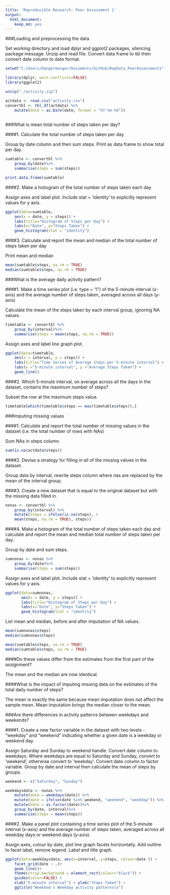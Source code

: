 ```yaml
---
title: 'Reproducible Research: Peer Assessment 1'
output:
  html_document:
    keep_md: yes
---
```


###Loading and preprocessing the data

Set working directory and load dplyr and ggplot2 packages, silencing package message. Unzip and read file. Convert data frame to tbl then convert date column to date format.  

```r
setwd("C:/Users/Dangermonger/Documents/GitHub/RepData_PeerAssessment1")

library(dplyr, warn.conflicts=FALSE) 
library(ggplot2)

unzip("./activity.zip") 

actdata <- read.csv("activity.csv")
convertbl <- tbl_df(actdata) %>%
    mutate(date = as.Date(date, format = "%Y-%m-%d")) 
    
```

###What is mean total number of steps taken per day?

####1. Calculate the total number of steps taken per day

Group by date column and then sum steps. Print as data frame to show total per day.

```r
sumtable <- convertbl %>% 
    group_by(date)%>% 
    summarise(steps = sum(steps))

print.data.frame(sumtable)
```
####2. Make a histogram of the total number of steps taken each day

Assign axes and label plot. Include stat = 'identity' to explicitly represent values for y axis.

```r
ggplot(data=sumtable, 
    aes(x = date, y = steps)) + 
    labs(title="Histogram of Steps per Day") +
    labs(x="Date", y="Steps Taken") + 
    geom_histogram(stat = "identity")
```

####3. Calculate and report the mean and median of the total number of steps taken per day

Print mean and median

```r
mean(sumtable$steps, na.rm = TRUE)
median(sumtable$steps, na.rm = TRUE)
```
###What is the average daily activity pattern?

####1. Make a time series plot (i.e. type = "l") of the 5-minute interval (x-axis) and the average number of steps taken, averaged across all days (y-axis)

Calculate the mean of the steps taken by each interval group, ignoring NA values.

```r
timetable <- convertbl %>% 
    group_by(interval)%>% 
    summarise(steps = mean(steps, na.rm = TRUE))
```

Assign axes and label line graph plot. 

```r
ggplot(data=timetable, 
    aes(x = interval, y = steps)) + 
    labs(title="Time Series of Average Steps per 5-minute interval") +
    labs(x ="5-minute interval", y ="Average Steps Taken") + 
    geom_line()
```

####2. Which 5-minute interval, on average across all the days in the dataset, contains the maximum number of steps?

Subset the row at the maximum steps value.

```r
timetable[which(timetable$steps == max(timetable$steps)),] 
```
###Imputing missing values

####1. Calculate and report the total number of missing values in the dataset (i.e. the total number of rows with NAs)

Sum NAs in steps column.

```r
sum(is.na(actdata$steps))
```

####2. Devise a strategy for filling in all of the missing values in the dataset. 

Group data by interval, rewrite steps column where nas are replaced by the mean of the interval group.

####3. Create a new dataset that is equal to the original dataset but with the missing data filled in.

```r
nonas <- convertbl %>% 
    group_by(interval) %>%
    mutate(steps = ifelse(is.na(steps), +
    mean(steps, na.rm = TRUE), steps))
```

####4. Make a histogram of the total number of steps taken each day and calculate and report the mean and median total number of steps taken per day. 

Group by date and sum steps.

```r
sumnonas <- nonas %>% 
    group_by(date)%>% 
    summarise(steps = sum(steps))
```

Assign axes and label plot. Include stat = 'identity' to explicitly represent values for y axis.

```r
ggplot(data=sumnonas, 
       aes(x = date, y = steps)) + 
       labs(title="Histogram of Steps per Day") +
       labs(x="Date", y="Steps Taken") + 
       geom_histogram(stat = "identity")
```

List mean and median, before and after imputation of NA values.

```r
mean(sumnonas$steps)
median(sumnonas$steps)

mean(sumtable$steps, na.rm = TRUE)
median(sumtable$steps, na.rm = TRUE)
```

####Do these values differ from the estimates from the first part of the assignment? 

The mean and the median are now identical.

####What is the impact of imputing missing data on the estimates of the total daily number of steps?

The mean is exactly the same because mean imputation does not affect the sample mean. Mean imputation brings the median closer to the mean.

###Are there differences in activity patterns between weekdays and weekends?
    
####1. Create a new factor variable in the dataset with two levels - "weekday" and "weekend" indicating whether a given date is a weekday or weekend day.

Assign Saturday and Sunday to weekend handle. Convert date column to weekdays. Where weekdays are equal to Saturday and Sunday, convert to 'weekend', otherwise convert to 'weekday'. Convert date column to factor variable. Group by date and interval then calculate the mean of steps by groups.

```r
weekend <- c("Saturday", "Sunday")

weekdaysdata <- nonas %>%
    mutate(date = weekdays(date)) %>%
    mutate(date = ifelse(date %in% weekend, "weekend", "weekday")) %>%
    mutate(date = as.factor(date))%>%
    group_by(date, interval)%>% 
    summarise(steps = mean(steps))
```

####2. Make a panel plot containing a time series plot of the 5-minute interval (x-axis) and the average number of steps taken, averaged across all weekday days or weekend days (y-axis).

Assign axes, colour by date, plot line graph facets horizontally. Add outline to facet label, remove legend. Label and title graph.

```r
ggplot(data=weekdaysdata, aes(x=interval, y=steps, colour=date )) + 
    facet_grid(date ~ .)+ 
    geom_line()+ 
    theme(strip.background = element_rect(colour="black")) + 
    guides(color=FALSE) +
    xlab("5-minute interval") + ylab("Steps Taken") + 
    ggtitle("Weekend v Weekday activity patterns\n") 
```
